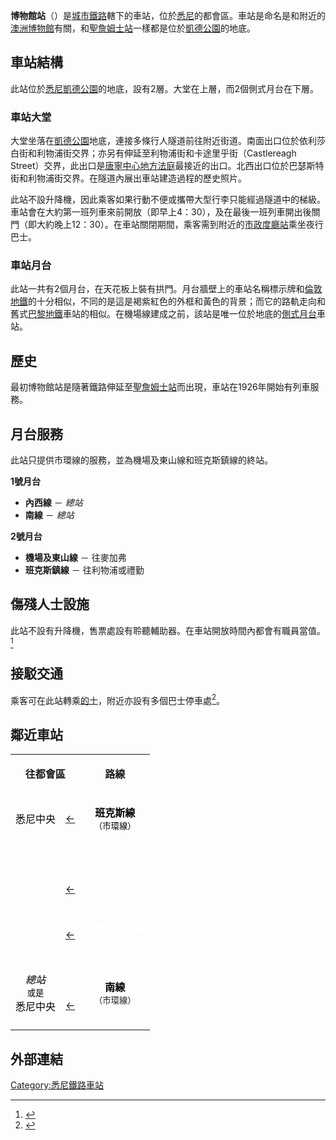 {{Coor icon|w=20px|33|52|34|S|151|12|35|E|1000000}}
{{Infobox station
| name         = 博物館
| native_name  = Museum
| native_name_code = en
| type         = 地下[[通勤鐵路|通勤鐵路]][[鐵路車站|車站]]
| style        = Sydney Trains
| image        = Museum Railway Station, Sydney, June 2013.jpg
| caption      = 2013年6月，2號月台北行景觀
| address      = [[新南威爾士州|新南威爾士州]][[悉尼|悉尼]][[悉尼中心商業區|中心商業區]]{{link-en|伊利沙伯街 (悉尼)|Elizabeth Street, Sydney|伊利沙伯街}}3號
| country      = [[澳大利亚|-{zh-cn:澳大利亚; zh-sg:澳洲; zh-hant:澳洲;}-]]
| coordinates  = {{coord|-33.8762|151.2097|format=dms|type:railwaystation_region:AU-NSW|display=inline,title}}
| distance     = 距離[[悉尼中央車站|悉尼中央車站]]{{convert|4.99|km|mi|abbr=on}}<small>（[[順時針|順時針]]）</small>
| line         = {{link-en|城市環線 (悉尼)|City Circle|城市環線}}
| connections  = 巴士
| structure    = 地下
| platform     = 2個側式
| elevation    = 
| depth        = 
| levels       = 1層
| tracks       = 2條
| bicycle      = 
| opened       = 1926年12月20日
| closed       = 
| architect    = {{link-en|約翰·布拉德菲爾德 (工程師)|John Bradfield (engineer)|約翰·布拉德菲爾德}}<small>（設計者）</small>
| architectural_style = {{link-en|澳洲非住宅建築風格#戰間風格|Australian non-residential architectural styles#Inter-War Period (c. 1915–c. 1940)|戰間期經典式}}<ref name=oeh>{{cite NSW HD|4801092|Museum railway station}}</ref>
| rebuilt      = 
| electrified  = 是
| disabled     = 是
| code         = {{link-en|新南威爾士州鐵路車站編號列表|List of New South Wales railway station codes|MSM}}
| owned        = [[新南威爾士州鐵路局|新南威爾士州鐵路局]]
| operator     = [[悉尼列車|悉尼列車]]
| status       = 有人
| former       = 
| passengers          = 每日10,670人<ref>{{cite web |author=Bureau of Transport Statistics |url=https://www.transport.nsw.gov.au/sites/default/files/media/documents/2017/Train%20Statistics%202014.pdf |title=Train Statistics 2014 |publisher=Transport NSW |accessdate=12 July 2018 |archive-date=2018-06-10 |archive-url=https://web.archive.org/web/20180610113500/https://www.transport.nsw.gov.au/sites/default/files/media/documents/2017/Train%20Statistics%202014.pdf |dead-url=no }}</ref>
| pass_year           = 2013年
| pass_rank           = 21
| pass_system         = 悉尼列車，新州鐵路
| mpassengers  = 
| services     = 
| map_locator  =
| web          = [https://transportnsw.info/stop?q=10101104#/ Transport for NSW]
| route_map    = 
| map_state    = 
| embedded =
{{Infobox designation list
| embed = yes
| designation1 = 新南威爾士州古蹟登記
| designation1_offname = 博物館站
| designation1_type = 州立古蹟（建成）
| designation1_date = 1999年4月2日
| delisted1_date = 
| designation1_partof = 
| designation1_number = 1207
| designation1_free1name =  類型
| designation1_free1value = 鐵路月台／車站
| designation1_free2name =  分類
| designation1_free2value = 交通－鐵路
| designation1_free3name =  建築者
| designation1_free3value = 鐵路部
}}
}}
'''博物館站'''（{{lang-en|Museum station}}）是[[城市鐵路|城市鐵路]]轄下的車站，位於[[悉尼|悉尼]]的都會區。車站是命名是和附近的[[澳洲博物館|澳洲博物館]]有關，和[[聖詹姆士車站|聖詹姆士站]]一樣都是位於[[凱德公園_(悉尼)|凱德公園]]的地底。

== 車站結構 ==

此站位於[[悉尼|悉尼]][[凱德公園_(悉尼)|凱德公園]]的地底，設有2層。大堂在上層，而2個側式月台在下層。

=== 車站大堂 ===

大堂坐落在[[凱德公園_(悉尼)|凱德公園]]地底，連接多條行人隧道前往附近街道。南面出口位於依利莎白街和利物浦街交界；亦另有伸延至利物浦街和卡途里乎街（Castlereagh Street）交界，此出口是[[唐寧中心地方法庭|唐寧中心地方法庭]]最接近的出口。北西出口位於巴瑟斯特街和利物浦街交界。在隧道內展出車站建造過程的歷史照片。

此站不設升降機，因此乘客如果行動不便或攜帶大型行李只能經過隧道中的梯級。車站會在大約第一班列車來前開放（即早上4：30），及在最後一班列車開出後關門（即大約晚上12：30）。在車站關閉期間，乘客需到附近的[[市政廳車站_(悉尼)|市政度廳站]]乘坐夜行巴士。

=== 車站月台 ===
此站一共有2個月台，在天花板上裝有拱門。月台牆壁上的車站名稱標示牌和[[倫敦地鐵|倫敦地鐵]]的十分相似，不同的是這是褐紫紅色的外框和黃色的背景；而它的路軌走向和舊式[[巴黎地鐵|巴黎地鐵]]車站的相似。在機場線建成之前，該站是唯一位於地底的[[側式月台|側式月台]]車站。

==歷史==

最初博物館站是隨著鐵路伸延至[[聖詹姆士車站|聖詹姆士站]]而出現，車站在1926年開始有列車服務。

==月台服務==

此站只提供市環線的服務，並為機場及東山線和班克斯鎮線的終站。

'''1號月台'''

* '''內西線''' － ''總站''
* '''南線''' － ''總站''

'''2號月台'''

* '''機場及東山線''' － 往麥加弗
* '''班克斯鎮線''' － 往利物浦或禮勤

== 傷殘人士設施 ==

此站不設有升降機，售票處設有聆聽輔助器。在車站開放時間內都會有職員當值。<ref>{{cite web|work=City Rail|title=Museum station facilities|url=http://www.cityrail.info/facilities/facilities.jsp?n=196&giveOutput=true&facility=|accessdate=2009-04-24|deadurl=yes|archiveurl=https://web.archive.org/web/20080721163652/http://www.cityrail.info/facilities/facilities.jsp?n=196&giveOutput=true&facility=|archivedate=2008-07-21}}</ref>

== 接駁交通 ==

乘客可在此站轉乘[[的士|的士]]，附近亦設有多個巴士停車處<ref>{{cite web|work=NSW Government|title=Museum station Interchange Map and Region Guide|url=http://www.131500.com.au/maps/transportaccessguides/Museum_MAP.pdf|accessdate=2009-04-24}}{{dead link|date=2017年11月 |bot=InternetArchiveBot |fix-attempted=yes }}</ref>。

==鄰近車站==
{| class="wikitable" style="margin: 1em auto 1em auto" 
|- 
|colspan=2 align="center"| '''往都會區''' 
|align="center"|  '''路線''' 
|colspan=2 align="center"|   '''往外城'''
|- 
|align="center" bgcolor= #f78f1e| <span style="color: Black;">悉尼中央|| align="center" bgcolor= #f78f1e | [[悉尼中央車站|←]] ||align="center" bgcolor= #f78f1e | <span style="color: Black;">'''班克斯線'''<br /><small>（市環線）</small></span>|| align="center" bgcolor=#f78f1e | [[聖詹姆斯車站|→]]||align="center" bgcolor= #f78f1e | <span style="color: Black;">聖詹姆斯</span>
|- 
|align="center" bgcolor= #8d80b8 | <span style="color: White;"> ''總站''<br /><small>或是</small><br />悉尼中央 || align="center" bgcolor= #8d80b8 |<br /><br />[[悉尼中央車站|←]] ||align="center" bgcolor= #8d80b8 | <span style="color: White;">'''內西線'''<br /><small>（市環線）</small></span> || align="center" bgcolor= #8d80b8 | [[聖詹姆斯車站|→]] ||align="center" bgcolor= #8d80b8 | <span style="color: White;">聖詹姆斯</span>
|-
|align="center" bgcolor= #339e35 | <span style="color: White;">悉尼中央|| align="center" bgcolor= #339e35|[[悉尼中央車站|←]] ||align="center" bgcolor= #339e35 | <span style="color: White;">'''機場及東山線'''<br /><small>（市環線）</small></span> || align="center" bgcolor= #339e35| [[聖詹姆斯車站|→]]||align="center" bgcolor= #339e35 | <span style="color: White;">聖詹姆斯</span>
|- 
|align="center" bgcolor= #99ccff | <span style="color: Black;">  ''總站''<br /><small>或是</small><br />悉尼中央|| align="center" bgcolor= #99ccff | <br /><br />[[悉尼中央車站|←]] ||align="center" bgcolor= #99ccff  | <span style="color: Black;">'''南線'''</span><br /><small>（市環線）</small></span> ||align="center" bgcolor= #99ccff | [[聖詹姆斯車站|→]]||align="center" bgcolor= #99ccff | <span style="color: Black;">聖詹姆斯</span>
|-
|}

==外部連結==

<div class="references-small">
<references />
</div>

{{Mapit-AUS-suburbscale|long=151.2097|lat=-33.8762}}

[[Category:悉尼鐵路車站|Category:悉尼鐵路車站]]